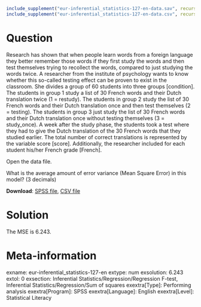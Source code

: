 ```{r, echo = FALSE, results = "hide"}
include_supplement("eur-inferential_statistics-127-en-data.sav", recursive = TRUE)
include_supplement("eur-inferential_statistics-127-en-data.csv", recursive = TRUE)
```

Question
========
Research has shown that when people learn words from a foreign language they better remember those words if they first study the words and then test themselves trying to recollect the words, compared to just studying the words twice. A researcher from the institute of psychology wants to know whether this so-called testing effect can be proven to exist in the classroom. She divides a group of 60 students into three groups [condition]. The students in group 1 study a list of 30 French words and their Dutch translation twice (1 = restudy). The students in group 2 study the list of 30 French words and their Dutch translation once and then test themselves (2 = testing). The students in group 3 just study the list of 30 French words and their Dutch translation once without testing themselves (3 = study_once). A week after the study phase, the students took a test where they had to give the Dutch translation of the 30 French words that they studied earlier. The total number of correct translations is represented by the variable score [score]. Additionally, the researcher included for each student his/her French grade [French].

Open the data file.

What is the average amount of error variance (Mean Square Error) in this model? (3 decimals)

**Download**: [SPSS file](eur-inferential_statistics-127-en-data.sav), [CSV file](eur-inferential_statistics-127-en-data.csv)


Solution
========
The MSE is 6.243.


Meta-information
================
exname: eur-inferential_statistics-127-en
extype: num
exsolution: 6.243
extol: 0
exsection: Inferential Statistics/Regression/Regression F-test, Inferential Statistics/Regression/Sum of squares
exextra[Type]: Performing analysis
exextra[Program]: SPSS
exextra[Language]: English
exextra[Level]: Statistical Literacy